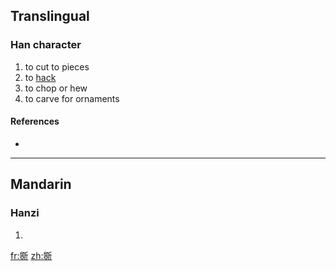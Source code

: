 {{also|斲}}
==Translingual==

===Han character===
{{Han char|rn=69|rad=斤|as=13|sn=17|four=|canj=竹一竹一中 (HMHML)}}

# to cut to pieces
# to [[hack]]
# to chop or hew
# to carve for ornaments

====References====
* {{Han ref|kx=0480.310|dkj=13604|dj=0841.180|hdz=32028.060|uh=65B5|ud=26037}}

----

==Mandarin==

===Hanzi===
{{cmn-hanzi|pin=[[zhuó]] ([[zhuo2]])|wg=cho<sup>2</sup>}}

# {{defn|Mandarin|sort=斤13}}

[[fr:斵]]
[[zh:斵]]